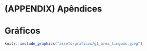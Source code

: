 # (APPENDIX) Apêndices {-} 

# Gráficos {#graficos}

```r
knitr::include_graphics("assets/graficos/g1_area_linguas.jpeg")
```
<br>






